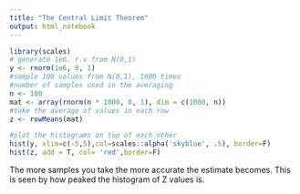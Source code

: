 ```yaml
---
title: "The Central Limit Theorem"
output: html_notebook
---
```



```r
library(scales)
# generate 1e6. r.v from N(0,1)
y <- rnorm(1e6, 0, 1)
#sample 100 values from N(0,1), 1000 times
#number of samples used in the averaging
n <- 100
mat <- array(rnorm(n * 1000, 0, 1), dim = c(1000, n))
#take the average of values in each row
z <- rowMeans(mat)

#plot the histograms on top of each other
hist(y, xlim=c(-5,5),col=scales::alpha('skyblue', .5), border=F)
hist(z, add = T, col= 'red',border=F)
```

The more samples you take the more accurate the estimate becomes. This is seen by how peaked the histogram of Z values is.